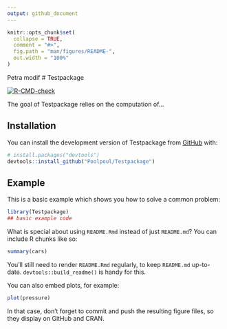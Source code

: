 ```yaml
---
output: github_document
---
```


<!-- README.md is generated from README.Rmd. Please edit that file -->

```r
knitr::opts_chunk$set(
  collapse = TRUE,
  comment = "#>",
  fig.path = "man/figures/README-",
  out.width = "100%"
)
```
Petra modif
# Testpackage

<!-- badges: start -->
[![R-CMD-check](https://github.com/Poolpoul/Testpackage/actions/workflows/R-CMD-check.yaml/badge.svg)](https://github.com/Poolpoul/Testpackage/actions/workflows/R-CMD-check.yaml)
<!-- badges: end -->

The goal of Testpackage relies on the computation of...

## Installation

You can install the development version of Testpackage from [GitHub](https://github.com/) with:

``` r
# install.packages("devtools")
devtools::install_github("Poolpoul/Testpackage")
```

## Example

This is a basic example which shows you how to solve a common problem:

```r
library(Testpackage)
## basic example code
```

What is special about using `README.Rmd` instead of just `README.md`? You can include R chunks like so:

```r
summary(cars)
```

You'll still need to render `README.Rmd` regularly, to keep `README.md` up-to-date. `devtools::build_readme()` is handy for this.

You can also embed plots, for example:

```r
plot(pressure)
```

In that case, don't forget to commit and push the resulting figure files, so they display on GitHub and CRAN.
